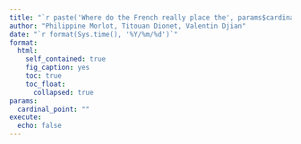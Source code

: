 ```yaml
---
title: "`r paste('Where do the French really place the', params$cardinal_point, 'of France ?')`"
author: "Philippine Morlot, Titouan Dionet, Valentin Djian"
date: "`r format(Sys.time(), '%Y/%m/%d')`"
format:
  html:
    self_contained: true
    fig_caption: yes
    toc: true
    toc_float:
      collapsed: true
params: 
  cardinal_point: ""
execute:
  echo: false
---
```

